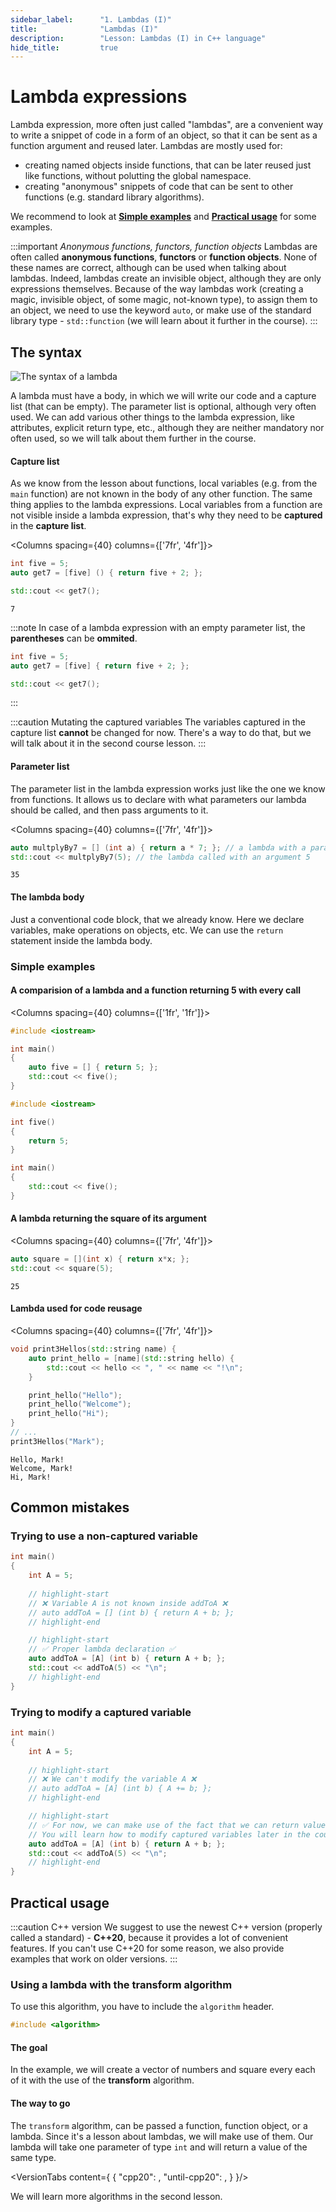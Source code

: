 ```yaml
---
sidebar_label:		"1. Lambdas (I)"
title:				"Lambdas (I)"
description:		"Lesson: Lambdas (I) in C++ language"
hide_title:			true
---
```





# Lambda expressions

Lambda expression, more often just called "lambdas", are a convenient way to write a snippet of code in a form of an object,
so that it can be sent as a function argument and reused later.
Lambdas are mostly used for:
 - creating named objects inside functions, that can be later reused just like functions, without polutting the global namespace.
 - creating "anonymous" snippets of code that can be sent to other functions (e.g. standard library algorithms).

We recommend to look at [**Simple examples**](#simple-examples) and [**Practical usage**](#practical-usage) for some examples.

:::important *Anonymous functions, functors, function objects*
Lambdas are often called **anonymous functions**, **functors** or **function objects**.
None of these names are correct, although can be used when talking about lambdas.
Indeed, lambdas create an invisible object, although they are only expressions themselves.
Because of the way lambdas work (creating a magic, invisible object, of some magic, not-known type), to assign them to an object,
we need to use the keyword `auto`, or make use of the standard library type - `std::function` (we will learn about it further in the course).
:::

## The syntax
<Image center
		maxheight={470}
		alt="The syntax of a lambda"
		src="/img/tutorials/course/intermediate/lambdas/summary-en.png"
	/>
<br/>

A lambda must have a body, in which we will write our code and a capture list (that can be empty).
The parameter list is optional, although very often used.
We can add various other things to the lambda expression, like attributes, explicit return type, etc.,
although they are neither mandatory nor often used, so we will talk about them further in the course.

#### Capture list
As we know from the lesson about functions, local variables (e.g. from the `main` function) are not known in the body of any other function.
The same thing applies to the lambda expressions. Local variables from a function are not visible inside a lambda expression,
that's why they need to be **captured** in the **capture list**.

<Columns spacing={40} columns={['7fr', '4fr']}>
<div>

```cpp title="A lambda with a capture list"
int five = 5;
auto get7 = [five] () { return five + 2; };

std::cout << get7();
```

</div>

<div>

```plaintext title="Result (console)"
7
```

</div>
</Columns>

:::note
In case of a lambda expression with an empty parameter list, the **parentheses** can be **ommited**.
```cpp
int five = 5;
auto get7 = [five] { return five + 2; };

std::cout << get7();
```
:::

:::caution Mutating the captured variables
The variables captured in the capture list **cannot** be changed for now.
There's a way to do that, but we will talk about it in the second course lesson.
:::

#### Parameter list

The parameter list in the lambda expression works just like the one we know from functions.
It allows us to declare with what parameters our lambda should be called, and then pass arguments to it.

<Columns spacing={40} columns={['7fr', '4fr']}>
<div>

```cpp title="A lambda with a parameter list."
auto multplyBy7 = [] (int a) { return a * 7; }; // a lambda with a parameter of type int
std::cout << multplyBy7(5); // the lambda called with an argument 5
```

</div>

<div>

```plaintext title="Result (console)"
35
```

</div>
</Columns>

#### The lambda body
Just a conventional code block, that we already know. Here we declare variables, make operations on objects, etc.
We can use the `return` statement inside the lambda body.

### Simple examples

#### A comparision of a lambda and a function returning 5 with every call

<Columns spacing={40} columns={['1fr', '1fr']}>
<div>

```cpp title="Lambda"
#include <iostream>

int main()
{
	auto five = [] { return 5; };
	std::cout << five();
}
```

</div>

<div>

```cpp title="Function"
#include <iostream>

int five() 
{
	return 5;
}

int main()
{
	std::cout << five();
}
```

</div>
</Columns>

#### A lambda returning the square of its argument

<Columns spacing={40} columns={['7fr', '4fr']}>
<div>

```cpp title="Lambda expression with a parameter"
auto square = [](int x) { return x*x; };
std::cout << square(5);
```

</div>

<div>

```plaintext title="Result (console)"
25
```

</div>
</Columns>

#### Lambda used for code reusage

<Columns spacing={40} columns={['7fr', '4fr']}>
<div>

```cpp title="Lambda as a function in function"
void print3Hellos(std::string name) {
	auto print_hello = [name](std::string hello) {
		std::cout << hello << ", " << name << "!\n";
	}

	print_hello("Hello");
	print_hello("Welcome");
	print_hello("Hi");
}
// ...
print3Hellos("Mark");
```

</div>

<div>

```plaintext title="Result (console)"
Hello, Mark!
Welcome, Mark!
Hi, Mark!
```

</div>
</Columns>

## Common mistakes

### Trying to use a non-captured variable

```cpp title='Trying to use a non-captured variable'
int main()
{
	int A = 5;
	
	// highlight-start
	// ❌ Variable A is not known inside addToA ❌ 
	// auto addToA = [] (int b) { return A + b; };
	// highlight-end

	// highlight-start
	// ✅ Proper lambda declaration ✅
	auto addToA = [A] (int b) { return A + b; };
	std::cout << addToA(5) << "\n";
	// highlight-end
}
```

### Trying to modify a captured variable

```cpp title='Trying to modify a captured variable'
int main()
{
	int A = 5;
	
	// highlight-start
	// ❌ We can't modify the variable A ❌
	// auto addToA = [A] (int b) { A += b; };
	// highlight-end

	// highlight-start
	// ✅ For now, we can make use of the fact that we can return values.
	// You will learn how to modify captured variables later in the course. ✅
	auto addToA = [A] (int b) { return A + b; };
	std::cout << addToA(5) << "\n";
	// highlight-end
}
```

## Practical usage

:::caution C++ version
We suggest to use the newest C++ version (properly called a standard) - **C++20**,
because it provides a lot of convenient features.
If you can't use C++20 for some reason, we also provide examples that work on older versions.
:::

### Using a lambda with the **transform** algorithm

To use this algorithm, you have to include the `algorithm` header.

```cpp
#include <algorithm>
```

#### The goal
In the example, we will create a vector of numbers and square every each of it with the use of the **transform** algorithm.

#### The way to go
The `transform` algorithm, can be passed a function, function object, or a lambda.
Since it's a lesson about lambdas, we will make use of them. Our lambda will take one parameter of type `int` and will return a value of the same type.

<VersionTabs content={
		{
			"cpp20":		<TransformIntroExampleCpp20 />,
			"until-cpp20":	<TransformIntroExampleUntilCpp20 />,
		}
	}/>

We will learn more algorithms in the second lesson.